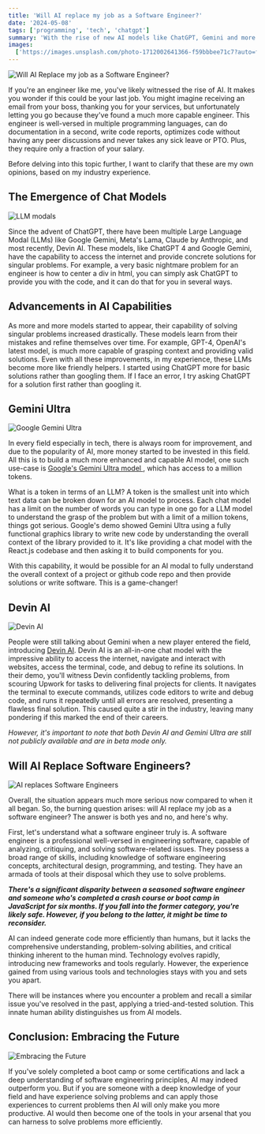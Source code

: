 ```yaml
---
title: 'Will AI replace my job as a Software Engineer?'
date: '2024-05-08'
tags: ['programming', 'tech', 'chatgpt']
summary: 'With the rise of new AI models like ChatGPT, Gemini and more recently Devin, one must think, will they replace me as a Software Engineer?'
images:
  ['https://images.unsplash.com/photo-1712002641366-f59bbbee71c7?auto=format&fit=crop&w=1040&q=80']
---
```


![Will AI Replace my job as a Software Engineer?](https://images.unsplash.com/photo-1712002641366-f59bbbee71c7?auto=format&fit=crop&w=1040&q=80)

If you're an engineer like me, you've likely witnessed the rise of AI. It makes you wonder if this could be your last job. You might imagine receiving an email from your boss, thanking you for your services, but unfortunately letting you go because they've found a much more capable engineer. This engineer is well-versed in multiple programming languages, can do documentation in a second, write code reports, optimizes code without having any peer discussions and never takes any sick leave or PTO. Plus, they require only a fraction of your salary.

Before delving into this topic further, I want to clarify that these are my own opinions, based on my industry experience.

## The Emergence of Chat Models

![LLM modals](https://images.unsplash.com/photo-1710993012000-f109972e3b8f?auto=format&fit=crop&w=1040&q=80)

Since the advent of ChatGPT, there have been multiple Large Language Modal (LLMs) like Google Gemini, Meta's Lama, Claude by Anthropic, and most recently, Devin AI. These models, like ChatGPT 4 and Google Gemini, have the capability to access the internet and provide concrete solutions for singular problems. For example, a very basic nightmare problem for an engineer is how to center a div in html, you can simply ask ChatGPT to provide you with the code, and it can do that for you in several ways.

## Advancements in AI Capabilities

As more and more models started to appear, their capability of solving singular problems increased drastically. These models learn from their mistakes and refine themselves over time. For example, GPT-4, OpenAI's latest model, is much more capable of grasping context and providing valid solutions. Even with all these improvements, in my experience, these LLMs become more like friendly helpers. I started using ChatGPT more for basic solutions rather than googling them. If I face an error, I try asking ChatGPT for a solution first rather than googling it.

## Gemini Ultra

![Google Gemini Ultra](https://storage.googleapis.com/gweb-uniblog-publish-prod/images/Gemini_SS.width-1300.jpg)

In every field especially in tech, there is always room for improvement, and due to the popularity of AI, more money started to be invested in this field. All this is to build a much more enhanced and capable AI model, one such use-case is [Google's Gemini Ultra model ](https://deepmind.google/technologies/gemini), which has access to a million tokens.

What is a token in terms of an LLM? A token is the smallest unit into which text data can be broken down for an AI model to process. Each chat model has a limit on the number of words you can type in one go for a LLM model to understand the grasp of the problem but with a limit of a million tokens, things got serious. Google's demo showed Gemini Ultra using a fully functional graphics library to write new code by understanding the overall context of the library provided to it. It's like providing a chat model with the React.js codebase and then asking it to build components for you.

With this capability, it would be possible for an AI modal to fully understand the overall context of a project or github code repo and then provide solutions or write software. This is a game-changer!

## Devin AI

![Devin AI](/static/images/devin.png)

People were still talking about Gemini when a new player entered the field, introducing [Devin AI](https://www.cognition.ai/introducing-devin). Devin AI is an all-in-one chat model with the impressive ability to access the internet, navigate and interact with websites, access the terminal, code, and debug to refine its solutions. In their demo, you'll witness Devin confidently tackling problems, from scouring Upwork for tasks to delivering final projects for clients. It navigates the terminal to execute commands, utilizes code editors to write and debug code, and runs it repeatedly until all errors are resolved, presenting a flawless final solution. This caused quite a stir in the industry, leaving many pondering if this marked the end of their careers.

_However, it's important to note that both Devin AI and Gemini Ultra are still not publicly available and are in beta mode only._

## Will AI Replace Software Engineers?

![AI replaces Software Engineers](https://images.unsplash.com/photo-1658999109686-c1d354090b6e?auto=format&fit=crop&w=1040&q=80)

Overall, the situation appears much more serious now compared to when it all began. So, the burning question arises: will AI replace my job as a software engineer? The answer is both yes and no, and here's why.

First, let's understand what a software engineer truly is. A software engineer is a professional well-versed in engineering software, capable of analyzing, critiquing, and solving software-related issues. They possess a broad range of skills, including knowledge of software engineering concepts, architectural design, programming, and testing. They have an armada of tools at their disposal which they use to solve problems.

**_There's a significant disparity between a seasoned software engineer and someone who's completed a crash course or boot camp in JavaScript for six months. If you fall into the former category, you're likely safe. However, if you belong to the latter, it might be time to reconsider._**

AI can indeed generate code more efficiently than humans, but it lacks the comprehensive understanding, problem-solving abilities, and critical thinking inherent to the human mind. Technology evolves rapidly, introducing new frameworks and tools regularly. However, the experience gained from using various tools and technologies stays with you and sets you apart.

There will be instances where you encounter a problem and recall a similar issue you've resolved in the past, applying a tried-and-tested solution. This innate human ability distinguishes us from AI models.

## Conclusion: Embracing the Future

![Embracing the Future](https://images.unsplash.com/photo-1519608487953-e999c86e7455?auto=format&fit=crop&w=1040&q=80)

If you've solely completed a boot camp or some certifications and lack a deep understanding of software engineering principles, AI may indeed outperform you. But if you are someone with a deep knowledge of your field and have experience solving problems and can apply those experiences to current problems then AI will only make you more productive. AI would then become one of the tools in your arsenal that you can harness to solve problems more efficiently.
